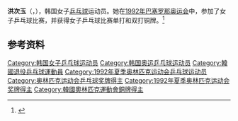 {{Infobox sportsperson
| name           = 洪次玉
| sport          = [[乒乓球|乒乓球]]
| show-medals    = yes
| medaltemplates = 
{{MedalBronze| [[1992年夏季奥林匹克运动会|1992年 巴塞罗那]] | [[1992年夏季奥林匹克运动会乒乓球比赛|双打]]}}
}}

'''洪次玉'''（{{lang-ko|'''홍차옥'''}}，{{bd|1970年|3月10日||}}），韩国女子[[乒乓球|乒乓球]]运动员。她在[[1992年巴塞罗那奥运会|1992年巴塞罗那奥运会]]中，参加了女子乒乓球比赛，并获得女子乒乓球比赛单打和双打铜牌。<ref>{{cite news |author= |url=http://www.kcna.co.jp/item/1998/9807/news07/30.htm |title=Korean women called flowers of nation |newspaper=[[Korean_Central_News_Agency|Korean Central News Agency]] |location=Pyongyang |date=30 July 1998 |access-date= |archive-date=2014-10-12 |archive-url=https://web.archive.org/web/20141012070117/http://www.kcna.co.jp/item/1998/9807/news07/30.htm |dead-url=yes }}</ref>

== 参考资料 ==
{{reflist}}

{{世界乒乓球锦标赛女子团体冠军}}
{{世界杯乒乓球赛女子双打冠军}}
{{亚洲乒乓球锦标赛女子团体冠军}}
{{亚洲运动会乒乓球比赛女子双打冠军}}
{{Korean Table Tennis Gold Medalist}}
{{韩国乒乓球}}

{{Authority control}}
{{DEFAULTSORT:Hong}}
[[Category:韩国女子乒乓球运动员|Category:韩国女子乒乓球运动员]]
[[Category:韩国奥运乒乓球运动员|Category:韩国奥运乒乓球运动员]]
[[Category:韓國退役乒乓球運動員|Category:韓國退役乒乓球運動員]]
[[Category:1992年夏季奥林匹克运动会乒乓球运动员|Category:1992年夏季奥林匹克运动会乒乓球运动员]]
[[Category:奥林匹克运动会乒乓球奖牌得主|Category:奥林匹克运动会乒乓球奖牌得主]]
[[Category:1992年夏季奥林匹克运动会奖牌得主|Category:1992年夏季奥林匹克运动会奖牌得主]]
[[Category:韓國奧林匹克運動會銅牌得主|Category:韓國奧林匹克運動會銅牌得主]]